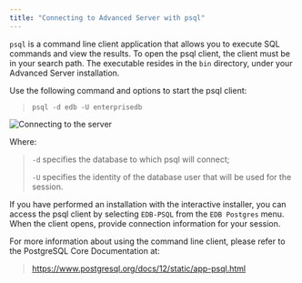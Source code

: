 ```yaml
---
title: "Connecting to Advanced Server with psql"
---
```


<div id="connecting_to_advanced_server_with_psql" class="registered_link"></div>

`psql` is a command line client application that allows you to execute SQL commands and view the results. To open the psql client, the client must be in your search path. The executable resides in the `bin` directory, under your Advanced Server installation.

Use the following command and options to start the psql client:

> `psql -d edb -U enterprisedb`

![*Connecting to the server*](../images/connecting_to_server.png)

Where:

> `-d` specifies the database to which psql will connect;
>
> `-U` specifies the identity of the database user that will be used for the session.

If you have performed an installation with the interactive installer, you can access the psql client by selecting `EDB-PSQL` from the `EDB Postgres` menu. When the client opens, provide connection information for your session.

For more information about using the command line client, please refer to the PostgreSQL Core Documentation at:

> <https://www.postgresql.org/docs/12/static/app-psql.html>
